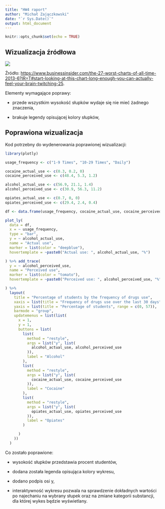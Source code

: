 ```yaml
---
title: "HW4 raport"
author: "Michał Zajączkowski"
date: "`r Sys.Date()`"
output: html_document
---
```


```r
knitr::opts_chunk$set(echo = TRUE)
```

## Wizualizacja źródłowa

![](oryginalnyWykres.jpg)

Źródło: <https://www.businessinsider.com/the-27-worst-charts-of-all-time-2013-6?IR=T#start-looking-at-this-chart-long-enough-you-can-actually-feel-your-brain-twitching-25>.

Elementy wymagające poprawy:

-   przede wszystkim wysokość słupków wydaje się nie mieć żadnego znaczenia,

-   brakuje legendy opisującej kolory słupków,

## Poprawiona wizualizacja

Kod potrzebny do wydenerowania poprawionej wizualizacji:

```r
library(plotly)

usage_frequency <- c("1-9 Times", "10-29 Times", "Daily")

cocaine_actual_use <- c(0.3, 0.2, 0)
cocaine_perceived_use <- c(48.4, 5.3, 1.2)

alcohol_actual_use <- c(56.9, 21.1, 1.4)
alcohol_perceived_use <- c(30.9, 56.3, 11.2)

opiates_actual_use <- c(0.7, 0, 0)
opiates_perceived_use <- c(29.4, 2.4, 0.4)

df <- data.frame(usage_frequency, cocaine_actual_use, cocaine_perceived_use, alcohol_actual_use, alcohol_perceived_use, opiates_actual_use, opiates_perceived_use)

plot_ly(
  data = df,
  x = ~ usage_frequency,
  type = "bar",
  y = ~ alcohol_actual_use,
  name = "Actual use",
  marker = list(color = "deepblue"),
  hovertemplate = ~paste0("Actual use: ", alcohol_actual_use, "%")

) %>% add_trace(
  y = ~ alcohol_perceived_use,
  name = "Perceived use",
  marker = list(color = "tomato"),
  hovertemplate = ~paste0("Perceived use: ", alcohol_perceived_use, "%")

) %>%
  layout(
    title = "Percentage of students by the frequency of drugs use",
    xaxis = list(title = "Frequency of drugs use over the last 30 days"),
    yaxis = list(title = "Percentage of students", range = c(0, 57)),
    barmode = "group",
    updatemenus = list(list(
      x = 1,
      y = 1,
      buttons = list(
        list(
          method = "restyle",
          args = list("y", list(
            alcohol_actual_use, alcohol_perceived_use
          )),
          label = "Alcohol"
        ),
        list(
          method = "restyle",
          args = list("y", list(
            cocaine_actual_use, cocaine_perceived_use
          )),
          label = "Cocaine"
        ),
        list(
          method = "restyle",
          args = list("y", list(
            opiates_actual_use, opiates_perceived_use
          )),
          label = "Opiates"
        )

      )
    ))
  )

```

Co zostało poprawione:

-   wysokość słupków przedstawia procent studentów,

-   dodana została legenda opisująca kolory wykresu,

-   dodano podpis osi y,

-   interaktywność wykresu pozwala na sprawdzenie dokładnych wartości po najechaniu na wybrany słupek oraz na zmiane kategorii substancji, dla której wykes będzie wyświetlany.
